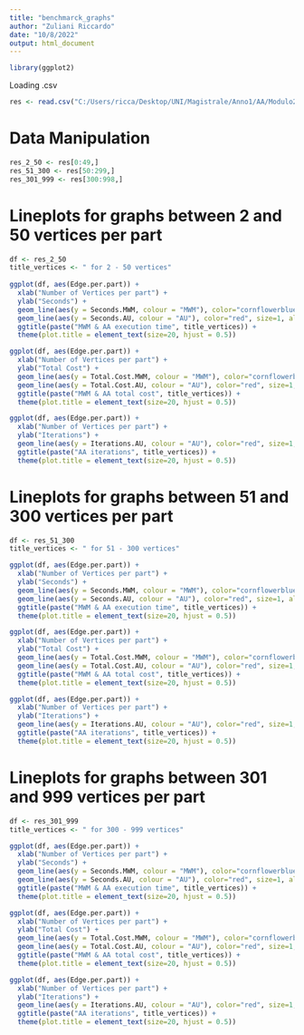 ```yaml
---
title: "benchmarck_graphs"
author: "Zuliani Riccardo"
date: "10/8/2022"
output: html_document
---
```



```r
library(ggplot2)
```


Loading .csv
```r
res <- read.csv("C:/Users/ricca/Desktop/UNI/Magistrale/Anno1/AA/Modulo2/project_exam/Auction-MWM-Comparison/benchmarck_graphs/results.csv")

```


# Data Manipulation
```r
res_2_50 <- res[0:49,]
res_51_300 <- res[50:299,]
res_301_999 <- res[300:998,]
```


# Lineplots for graphs between 2 and 50 vertices per part
```r
df <- res_2_50
title_vertices <- " for 2 - 50 vertices"
  
ggplot(df, aes(Edge.per.part)) +
  xlab("Number of Vertices per part") +
  ylab("Seconds") +
  geom_line(aes(y = Seconds.MWM, colour = "MWM"), color="cornflowerblue", size=1, alpha=1, linetype=1) + 
  geom_line(aes(y = Seconds.AU, colour = "AU"), color="red", size=1, alpha=1, linetype=1) +
  ggtitle(paste("MWM & AA execution time", title_vertices)) +
  theme(plot.title = element_text(size=20, hjust = 0.5))

ggplot(df, aes(Edge.per.part)) +
  xlab("Number of Vertices per part") +
  ylab("Total Cost") +
  geom_line(aes(y = Total.Cost.MWM, colour = "MWM"), color="cornflowerblue", size=1, alpha=1, linetype=1) + 
  geom_line(aes(y = Total.Cost.AU, colour = "AU"), color="red", size=1, alpha=1, linetype=1) +
  ggtitle(paste("MWM & AA total cost", title_vertices)) +
  theme(plot.title = element_text(size=20, hjust = 0.5))

ggplot(df, aes(Edge.per.part)) +
  xlab("Number of Vertices per part") +
  ylab("Iterations") +
  geom_line(aes(y = Iterations.AU, colour = "AU"), color="red", size=1, alpha=1, linetype=1) +
  ggtitle(paste("AA iterations", title_vertices)) +
  theme(plot.title = element_text(size=20, hjust = 0.5))
```


# Lineplots for graphs between 51 and 300 vertices per part
```r
df <- res_51_300
title_vertices <- " for 51 - 300 vertices"

ggplot(df, aes(Edge.per.part)) +
  xlab("Number of Vertices per part") +
  ylab("Seconds") +
  geom_line(aes(y = Seconds.MWM, colour = "MWM"), color="cornflowerblue", size=1, alpha=1, linetype=1) + 
  geom_line(aes(y = Seconds.AU, colour = "AU"), color="red", size=1, alpha=1, linetype=1) +
  ggtitle(paste("MWM & AA execution time", title_vertices)) +
  theme(plot.title = element_text(size=20, hjust = 0.5))

ggplot(df, aes(Edge.per.part)) +
  xlab("Number of Vertices per part") +
  ylab("Total Cost") +
  geom_line(aes(y = Total.Cost.MWM, colour = "MWM"), color="cornflowerblue", size=1, alpha=1, linetype=1) + 
  geom_line(aes(y = Total.Cost.AU, colour = "AU"), color="red", size=1, alpha=1, linetype=1) +
  ggtitle(paste("MWM & AA total cost", title_vertices)) +
  theme(plot.title = element_text(size=20, hjust = 0.5))

ggplot(df, aes(Edge.per.part)) +
  xlab("Number of Vertices per part") +
  ylab("Iterations") +
  geom_line(aes(y = Iterations.AU, colour = "AU"), color="red", size=1, alpha=1, linetype=1) +
  ggtitle(paste("AA iterations", title_vertices)) +
  theme(plot.title = element_text(size=20, hjust = 0.5))
```

# Lineplots for graphs between 301 and 999 vertices per part
```r
df <- res_301_999
title_vertices <- " for 300 - 999 vertices"

ggplot(df, aes(Edge.per.part)) +
  xlab("Number of Vertices per part") +
  ylab("Seconds") +
  geom_line(aes(y = Seconds.MWM, colour = "MWM"), color="cornflowerblue", size=1, alpha=1, linetype=1) + 
  geom_line(aes(y = Seconds.AU, colour = "AU"), color="red", size=1, alpha=1, linetype=1) +
  ggtitle(paste("MWM & AA execution time", title_vertices)) +
  theme(plot.title = element_text(size=20, hjust = 0.5))

ggplot(df, aes(Edge.per.part)) +
  xlab("Number of Vertices per part") +
  ylab("Total Cost") +
  geom_line(aes(y = Total.Cost.MWM, colour = "MWM"), color="cornflowerblue", size=1, alpha=1, linetype=1) + 
  geom_line(aes(y = Total.Cost.AU, colour = "AU"), color="red", size=1, alpha=1, linetype=1) +
  ggtitle(paste("MWM & AA total cost", title_vertices)) +
  theme(plot.title = element_text(size=20, hjust = 0.5))

ggplot(df, aes(Edge.per.part)) +
  xlab("Number of Vertices per part") +
  ylab("Iterations") +
  geom_line(aes(y = Iterations.AU, colour = "AU"), color="red", size=1, alpha=1, linetype=1) +
  ggtitle(paste("AA iterations", title_vertices)) +
  theme(plot.title = element_text(size=20, hjust = 0.5))
```


